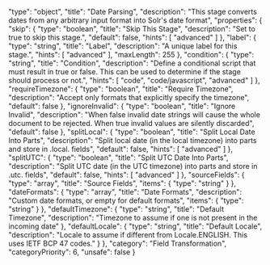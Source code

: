   "type": "object",
  "title": "Date Parsing",
  "description": "This stage converts dates from any arbitrary input format into Solr's date format",
  "properties": {
    "skip": {
      "type": "boolean",
      "title": "Skip This Stage",
      "description": "Set to true to skip this stage.",
      "default": false,
      "hints": [
        "advanced"
      ]
    },
    "label": {
      "type": "string",
      "title": "Label",
      "description": "A unique label for this stage.",
      "hints": [
        "advanced"
      ],
      "maxLength": 255
    },
    "condition": {
      "type": "string",
      "title": "Condition",
      "description": "Define a conditional script that must result in true or false. This can be used to determine if the stage should process or not.",
      "hints": [
        "code",
        "code/javascript",
        "advanced"
      ]
    },
    "requireTimezone": {
      "type": "boolean",
      "title": "Require Timezone",
      "description": "Accept only formats that explicitly specify the timezone",
      "default": false
    },
    "ignoreInvalid": {
      "type": "boolean",
      "title": "Ignore Invalid",
      "description": "When false invalid date strings will cause the whole document to be rejected. When true invalid values are silently discarded",
      "default": false
    },
    "splitLocal": {
      "type": "boolean",
      "title": "Split Local Date Into Parts",
      "description": "Split local date (in the local timezone) into parts and store in <part>.local.<sourceField> fields",
      "default": false,
      "hints": [
        "advanced"
      ]
    },
    "splitUTC": {
      "type": "boolean",
      "title": "Split UTC Date Into Parts",
      "description": "Split UTC date (in the UTC timezone) into parts and store in <part>.utc.<sourceField> fields",
      "default": false,
      "hints": [
        "advanced"
      ]
    },
    "sourceFields": {
      "type": "array",
      "title": "Source Fields",
      "items": {
        "type": "string"
      }
    },
    "dateFormats": {
      "type": "array",
      "title": "Date Formats",
      "description": "Custom date formats, or empty for default formats",
      "items": {
        "type": "string"
      }
    },
    "defaultTimezone": {
      "type": "string",
      "title": "Default Timezone",
      "description": "Timezone to assume if one is not present in the incoming date"
    },
    "defaultLocale": {
      "type": "string",
      "title": "Default Locale",
      "description": "Locale to assume if different from Locale.ENGLISH. This uses IETF BCP 47 codes."
    }
  },
  "category": "Field Transformation",
  "categoryPriority": 6,
  "unsafe": false
}
